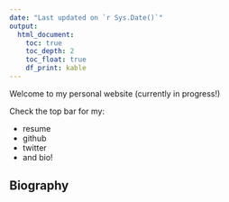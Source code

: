 ```yaml
---
date: "Last updated on `r Sys.Date()`"
output:
  html_document:
    toc: true
    toc_depth: 2
    toc_float: true
    df_print: kable
---
```


<!--
Comments in HTML are like this! 
-->

Welcome to my personal website (currently in progress!) 

Check the top bar for my: 
<ul>
  <li>resume</li>
  <li>github</li>
  <li>twitter</li>
  <li>and bio!</li>
</ul>

## Biography 

<!---
# Current Ventures 
More about this website.

# Section name

Hello world!

## Subsection name

Hello world again!


# Future Ventures 
-->
